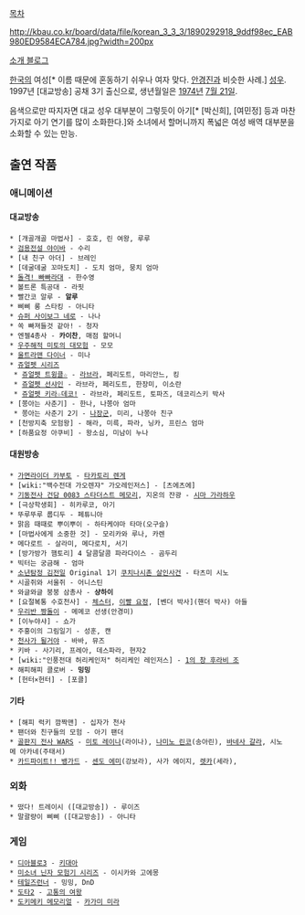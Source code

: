 [[목차]]

http://kbau.co.kr/board/data/file/korean_3_3_3/1890292918_9ddf98ec_EAB980ED9584ECA784.jpg?width=200px

[http://blog.daum.net/daekyosori/11 소개 블로그]

[[한국]]의 여성[* 이름 때문에 혼동하기 쉬우나 여자 맞다. [[안경진]]과 비슷한 사례.] [[성우]]. 1997년 [대교방송] 공채 3기 출신으로, 생년월일은 [[1974년]] [[7월 21일]].

음색으로만 따지자면 대교 성우 대부분이 그렇듯이 아기[* [박신희], [여민정] 등과 마찬가지로 아기 연기를 많이 소화한다.]와 소녀에서 할머니까지 폭넓은 여성 배역 대부분을 소화할 수 있는 만능.

== 출연 작품 ==
=== 애니메이션 ===
==== 대교방송 ====
 * [개골개골 마법사] - 호호, 린 여왕, 루루
 * [[검용전설 야이바]] - 수리
 * [내 친구 아더] - 브레인
 * [데굴데굴 꼬마도치] - 도치 엄마, 뭉치 엄마
 * [[돌격! 빳빠라대|돌격! 빠빠라대]] - 한수영
 * 볼트론 특공대 - 라핏
 * 빨간코 알루 - '''알루'''
 * 삐삐 롱 스타킹 - 아니타
 * [[슈퍼 사이보그 네로]] - 나나
 * 쏙 빠져들것 같아! - 청자
 * 엔젤4총사 - '''카이찬''', 매점 할머니
 * [[우주해적 미토의 대모험]] - 모모
 * [[울트라맨 다이너]] - 미나
 * [[쥬얼펫 시리즈]]
  * [[쥬얼펫 트윙클☆]] - [[쥬얼펫#s-2|라브라]], 페리도트, 마리안느, 킹
  * [[쥬얼펫 선샤인]] - 라브라, 페리도트, 한장미, 이소란
  * [[쥬얼펫 키라☆데코!]] - 라브라, 페리도트, 토파즈, 데코리스키 박사
 * [쫑아는 사춘기] - 한나, 나쫑아 엄마
  * 쫑아는 사춘기 2기 - [[노야마 다이즈|나장군]], 미리, 나쫑아 친구
 * [천방지축 모험왕] - 해라, 미륵, 파라, 닝카, 프린스 엄마
 * [하품요정 아쿠비] - 왕소심, 미남이 누나

==== 대원방송 ====
 * [[가면라이더 카부토]] - [[타카토리 렌게]]
 * [wiki:"백수전대 가오렌쟈" 가오레인저스] - [츠에츠에]
 * [[기동전사 건담 0083 스타더스트 메모리]], 지온의 잔광 - [[시마 가라하우]]
 * [극상학생회] - 히카루코, 아기
 * 뚜루뚜루 룹디두 - 페튜니아
 * 맑음 때때로 뿌이뿌이 - 하타케야마 타마(오구슬)
 * [마법사에게 소중한 것] - 모리카와 루나, 카렌
 * 메다로트 - 살라미, 메다로치, 서기
 * [방가방가 햄토리] 4 달콤달콤 파라다이스 - 곰두리
 * 빅터는 궁금해 - 엄마
 * [[소년탐정 김전일]] Original 1기 [[쿠치나시촌 살인사건]] - 타츠미 시노
 * 시골쥐와 서울쥐 - 어니스틴
 * 와글와글 붕붕 삼총사 - '''샹하이'''
 * [요절복통 수호천사] - [[체스터]], [[이빨 요정]], [벤더 박사](핸더 박사) 아들
 * [[우리반 짱돌이]] - 메메코 선생(안경미)
 * [이누야샤] - 쇼가
 * 주홍이의 그림일기 - 성훈, 캔
 * [[천사가 될거야]] - 바바, 뮤즈
 * 키바 - 사기리, 프레아, 데스파라, 현자2
 * [wiki:"인풍전대 허리케인저" 허리케인 레인저스] - [[1의 창 후라비 조]]
 * 해피해피 클로버 - '''밍밍'''
 * [헌터×헌터] - [포클]
 
==== 기타 ====
 * [해피 럭키 깜짝맨] - 십자가 천사
 * 팬더와 친구들의 모험 - 아기 팬더
 * [[골판지 전사 WARS]] - [[미토 레이나]](라이나), [[나미노 린코]](송아린), [[바네사 갈라]], 시노메 아카네(주태서)
 * [[카드파이트!! 뱅가드]] - [[센도 에미]](강보라), 사가 에이지, [[렛카]](세라),

=== 외화 ===
 * 떴다! 트레이시 ([대교방송]) - 루이즈 
 * 말괄량이 삐삐 ([대교방송]) - 아니타

=== 게임 ===
 * [[디아블로3]] - [[키대아]]
 * [[미소녀 닌자 모험기 시리즈]] - 이시카와 고에몽
 * [[테일즈런너]] - 밍밍, DnD
 * [[도타2]] - [[고통의 여왕]]
 * [[도키메키 메모리얼]] - [[카가미 미라]]
